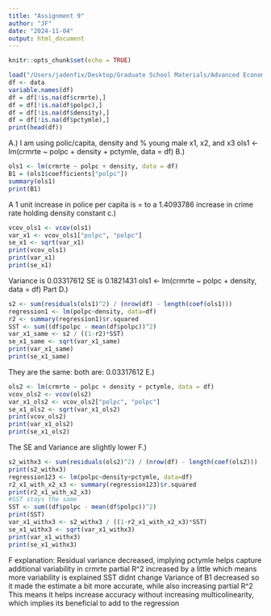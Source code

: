 ```yaml
---
title: "Assignment 9"
author: "JF"
date: "2024-11-04"
output: html_document
---
```


```r
knitr::opts_chunk$set(echo = TRUE)
```

```r
load("/Users/jadenfix/Desktop/Graduate School Materials/Advanced Econometrics 1/cornwell.RData")
df <- data
variable.names(df)
df = df[!is.na(df$crmrte),]
df = df[!is.na(df$polpc),]
df = df[!is.na(df$density),]
df = df[!is.na(df$pctymle),]
print(head(df))
```
A.) I am using polic/capita, density and % young male x1, x2, and x3
ols1 <- lm(crmrte ~ polpc + density + pctymle, data = df)
B.)
```r
ols1 <- lm(crmrte ~ polpc + density, data = df)
B1 = (ols1$coefficients["polpc"])
summary(ols1)
print(B1)
```
A 1 unit increase in police per capita is = to a 1.4093786 increase in crime rate holding density constant 
c.) 
```r
vcov_ols1 <- vcov(ols1)
var_x1 <- vcov_ols1["polpc", "polpc"]
se_x1 <- sqrt(var_x1)
print(vcov_ols1)
print(var_x1)
print(se_x1)
```
Variance is 0.03317612
SE is 0.1821431
ols1 <- lm(crmrte ~ polpc + density, data = df)
Part D.)
```r
s2 <- sum(residuals(ols1)^2) / (nrow(df) - length(coef(ols1)))
regression1 <- lm(polpc~density, data=df)
r2 <- summary(regression1)$r.squared
SST <- sum((df$polpc - mean(df$polpc))^2)
var_x1_same <- s2 / ((1-r2)*SST)
se_x1_same <- sqrt(var_x1_same)
print(var_x1_same)
print(se_x1_same)
```
They are the same: both are: 0.03317612
E.)
```r
ols2 <- lm(crmrte ~ polpc + density + pctymle, data = df)
vcov_ols2 <- vcov(ols2)
var_x1_ols2 <- vcov_ols2["polpc", "polpc"]
se_x1_ols2 <- sqrt(var_x1_ols2)
print(vcov_ols2)
print(var_x1_ols2)
print(se_x1_ols2)
```
The SE and Variance are slightly lower
F.)
```r
s2_withx3 <- sum(residuals(ols2)^2) / (nrow(df) - length(coef(ols2)))
print(s2_withx3)
regression123 <- lm(polpc~density+pctymle, data=df)
r2_x1_with_x2_x3 <- summary(regression123)$r.squared
print(r2_x1_with_x2_x3)
#SST stays the same 
SST <- sum((df$polpc - mean(df$polpc))^2)
print(SST)
var_x1_withx3 <- s2_withx3 / ((1-r2_x1_with_x2_x3)*SST)
se_x1_withx3 <- sqrt(var_x1_withx3)
print(var_x1_withx3)
print(se_x1_withx3)
```
F explanation: 
Residual variance decreased, implying pctymle helps capture additional variability in crmrte
partial R^2 increased by a little which means more variability is explained 
SST didnt change 
Variance of B1 decreased so it made the estimate a bit more accurate, while also increasing partial R^2
This means it helps increase accuracy without increasing multicolinearity, which implies its beneficial to add to the regression 